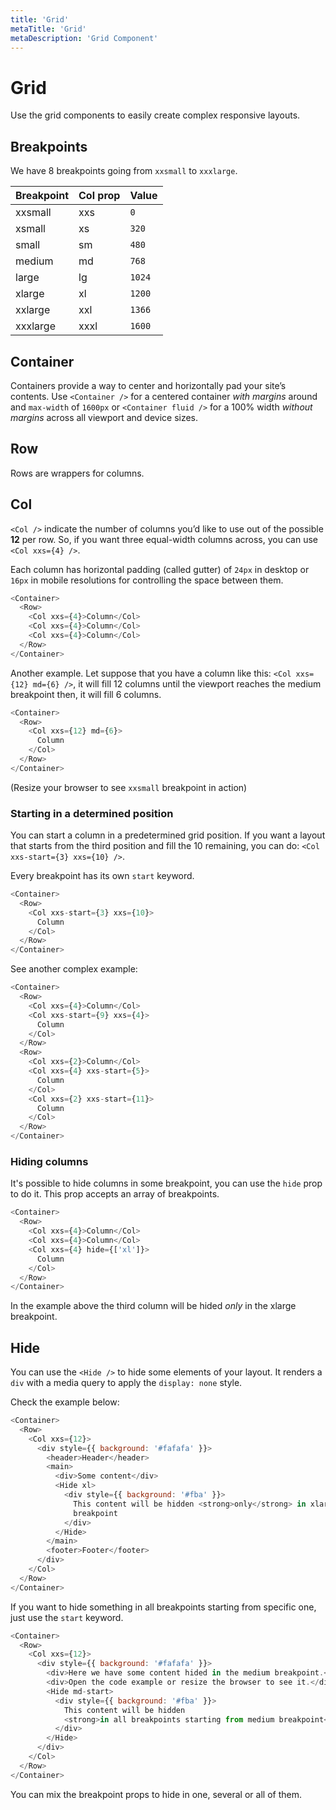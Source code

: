 ```yaml
---
title: 'Grid'
metaTitle: 'Grid'
metaDescription: 'Grid Component'
---
```


# Grid

Use the grid components to easily create complex responsive layouts.

## Breakpoints

We have 8 breakpoints going from `xxsmall` to `xxxlarge`.

| **Breakpoint** | **Col prop** | **Value** |
| -------------- | ------------ | --------- |
| xxsmall        | xxs          | `0`       |
| xsmall         | xs           | `320`     |
| small          | sm           | `480`     |
| medium         | md           | `768`     |
| large          | lg           | `1024`    |
| xlarge         | xl           | `1200`    |
| xxlarge        | xxl          | `1366`    |
| xxxlarge       | xxxl         | `1600`    |

## Container

Containers provide a way to center and horizontally pad your site’s contents.
Use `<Container />` for a centered container _with margins_ around and
`max-width` of `1600px` or `<Container fluid />` for a 100% width
_without margins_ across all viewport and device sizes.

## Row

Rows are wrappers for columns.

## Col

`<Col />` indicate the number of columns you’d like to use out of the possible
**12** per row. So, if you want three equal-width columns across, you can use
`<Col xxs={4} />`.

Each column has horizontal padding (called gutter) of `24px` in desktop or
`16px` in mobile resolutions for controlling the space between them.

```javascript reactLive=true
<Container>
  <Row>
    <Col xxs={4}>Column</Col>
    <Col xxs={4}>Column</Col>
    <Col xxs={4}>Column</Col>
  </Row>
</Container>
```

Another example. Let suppose that you have a column like this:
`<Col xxs={12} md={6} />`, it will fill 12 columns until the viewport reaches
the medium breakpoint then, it will fill 6 columns.

```javascript reactLive=true
<Container>
  <Row>
    <Col xxs={12} md={6}>
      Column
    </Col>
  </Row>
</Container>
```

(Resize your browser to see `xxsmall` breakpoint in action)

### Starting in a determined position

You can start a column in a predetermined grid position. If you want a layout
that starts from the third position and fill the 10 remaining, you can do:
`<Col xxs-start={3} xxs={10} />`.

Every breakpoint has its own `start` keyword.

```javascript reactLive=true
<Container>
  <Row>
    <Col xxs-start={3} xxs={10}>
      Column
    </Col>
  </Row>
</Container>
```

See another complex example:

```javascript reactLive=true
<Container>
  <Row>
    <Col xxs={4}>Column</Col>
    <Col xxs-start={9} xxs={4}>
      Column
    </Col>
  </Row>
  <Row>
    <Col xxs={2}>Column</Col>
    <Col xxs={4} xxs-start={5}>
      Column
    </Col>
    <Col xxs={2} xxs-start={11}>
      Column
    </Col>
  </Row>
</Container>
```

### Hiding columns

It's possible to hide columns in some breakpoint, you can use the `hide` prop to
do it. This prop accepts an array of breakpoints.

```javascript reactLive=true
<Container>
  <Row>
    <Col xxs={4}>Column</Col>
    <Col xxs={4}>Column</Col>
    <Col xxs={4} hide={['xl']}>
      Column
    </Col>
  </Row>
</Container>
```

In the example above the third column will be hided _only_ in the xlarge
breakpoint.

## Hide

You can use the `<Hide />` to hide some elements of your layout. It renders a
`div` with a media query to apply the `display: none` style.

Check the example below:

```javascript reactLive=true
<Container>
  <Row>
    <Col xxs={12}>
      <div style={{ background: '#fafafa' }}>
        <header>Header</header>
        <main>
          <div>Some content</div>
          <Hide xl>
            <div style={{ background: '#fba' }}>
              This content will be hidden <strong>only</strong> in xlarge
              breakpoint
            </div>
          </Hide>
        </main>
        <footer>Footer</footer>
      </div>
    </Col>
  </Row>
</Container>
```

If you want to hide something in all breakpoints starting from specific one,
just use the `start` keyword.

```javascript reactLive=true
<Container>
  <Row>
    <Col xxs={12}>
      <div style={{ background: '#fafafa' }}>
        <div>Here we have some content hided in the medium breakpoint.</div>
        <div>Open the code example or resize the browser to see it.</div>
        <Hide md-start>
          <div style={{ background: '#fba' }}>
            This content will be hidden
            <strong>in all breakpoints starting from medium breakpoint</strong>
          </div>
        </Hide>
      </div>
    </Col>
  </Row>
</Container>
```

You can mix the breakpoint props to hide in one, several or all of them.
